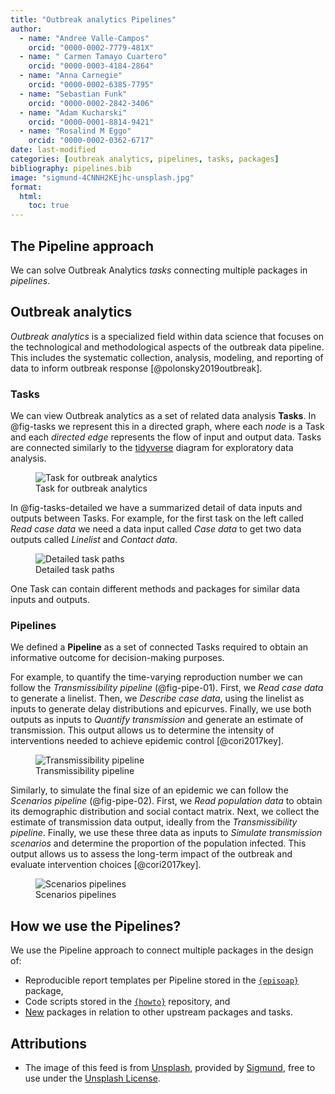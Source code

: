 ```yaml
---
title: "Outbreak analytics Pipelines"
author:
  - name: "Andree Valle-Campos"
    orcid: "0000-0002-7779-481X"
  - name: " Carmen Tamayo Cuartero"
    orcid: "0000-0003-4184-2864"
  - name: "Anna Carnegie"
    orcid: "0000-0002-6385-7795"
  - name: "Sebastian Funk"
    orcid: "0000-0002-2842-3406"
  - name: "Adam Kucharski"
    orcid: "0000-0001-8814-9421"
  - name: "Rosalind M Eggo"
    orcid: "0000-0002-0362-6717"
date: last-modified
categories: [outbreak analytics, pipelines, tasks, packages]
bibliography: pipelines.bib
image: "sigmund-4CNNH2KEjhc-unsplash.jpg"
format:
  html: 
    toc: true
---
```


## The Pipeline approach

We can solve Outbreak Analytics *tasks* connecting multiple packages in *pipelines*.

## Outbreak analytics

*Outbreak analytics* is a specialized field within data science that focuses on the technological and methodological aspects of the outbreak data pipeline. This includes the systematic collection, analysis, modeling, and reporting of data to inform outbreak response [@polonsky2019outbreak].

### Tasks

We can view Outbreak analytics as a set of related data analysis __Tasks__. In @fig-tasks we represent this in a directed graph, where each *node* is a Task and each *directed edge* represents the flow of input and output data. Tasks are connected similarly to the [tidyverse](https://r4ds.hadley.nz/whole-game.html) diagram for exploratory data analysis.

![Task for outbreak analytics](task_pipeline-minimal.svg){#fig-tasks fig-alt="Directed graph where tasks are nodes and data flows are directed edges like arrows. One task connect with multiple other tasks."}

In @fig-tasks-detailed we have a summarized detail of data inputs and outputs between Tasks. For example, for the first task on the left called *Read case data* we need a data input called *Case data* to get two data outputs called *Linelist* and *Contact data*.

![Detailed task paths](task_pipeline-detailed.svg){#fig-tasks-detailed}

One Task can contain different methods and packages for similar data inputs and outputs.

### Pipelines

We defined a __Pipeline__ as a set of connected Tasks required to obtain an informative outcome for decision-making purposes.

For example, to quantify the time-varying reproduction number we can follow the *Transmissibility pipeline* (@fig-pipe-01). First, we *Read case data* to generate a linelist. Then, we *Describe case data*, using the linelist as inputs to generate delay distributions and epicurves. Finally, we use both outputs as inputs to *Quantify transmission* and generate an estimate of transmission. This output allows us to determine the intensity of interventions needed to achieve epidemic control [@cori2017key].

![Transmissibility pipeline](task_pipeline-pipe_01.svg){#fig-pipe-01}

Similarly, to simulate the final size of an epidemic we can follow the *Scenarios pipeline* (@fig-pipe-02). First, we *Read population data* to obtain its demographic distribution and social contact matrix. Next, we collect the estimate of transmission data output, ideally from the *Transmissibility pipeline*. Finally, we use these three data as inputs to *Simulate transmission scenarios* and determine the proportion of the population infected. This output allows us to assess the long-term impact of the outbreak and evaluate intervention choices [@cori2017key].

![Scenarios pipelines](task_pipeline-pipe_02.svg){#fig-pipe-02}

## How we use the Pipelines?

We use the Pipeline approach to connect multiple packages in the design of: 

- Reproducible report templates per Pipeline stored in the [`{episoap}`](https://epiverse-trace.github.io/episoap/) package,
- Code scripts stored in the [`{howto}`](https://epiverse-trace.github.io/howto/) repository, and
- [New](https://github.com/orgs/epiverse-trace/discussions/87) packages in relation to other upstream packages and tasks.

## Attributions

- The image of this feed is from [Unsplash](https://unsplash.com/photos/4CNNH2KEjhc), provided by [Sigmund](https://unsplash.com/@sigmund), free to use under the [Unsplash License](https://unsplash.com/license).
